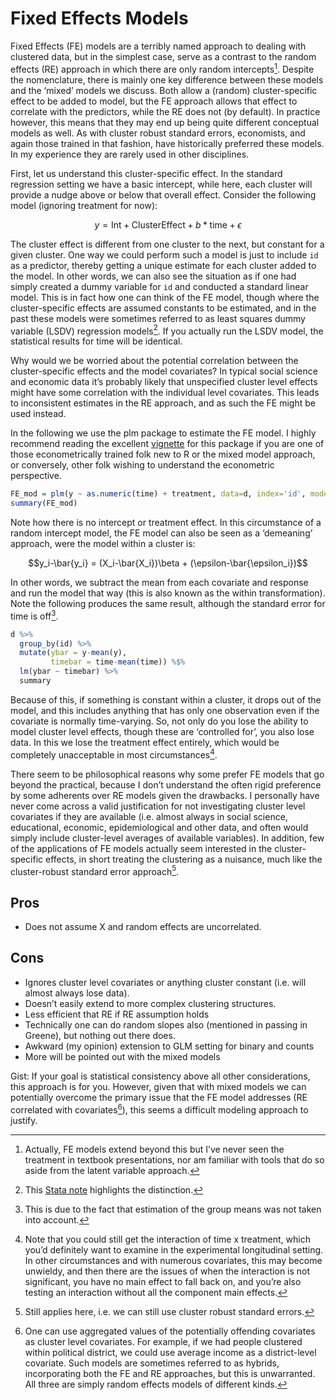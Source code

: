 # Fixed Effects Models

<span class="emph">Fixed Effects</span> (FE) models are a terribly named approach to dealing with clustered data, but in the simplest case, serve as a contrast to the random effects (RE) approach in which there are only random intercepts[^fe_ext]. Despite the nomenclature, there is mainly one key difference between these models and the 'mixed' models we discuss. Both allow a (random) cluster-specific effect to be added to model, but the FE approach allows that effect to correlate with the predictors, while the RE does not (by default).  In practice however, this means that they may end up being quite different conceptual models as well. As with cluster robust standard errors, economists, and again those trained in that fashion, have historically preferred these models.  In my experience they are rarely used in other disciplines.    

First, let us understand this cluster-specific effect. In the standard regression setting we have a basic intercept, while here, each cluster will provide a nudge above or below that overall effect. Consider the following model (ignoring treatment for now):

$$ y  = \textrm{Int} + \textrm{ClusterEffect} + b*\mathrm{time} + \epsilon  $$

The cluster effect is different from one cluster to the next, but constant for a given cluster.  One way we could perform such a model is just to include `id` as a predictor, thereby getting a unique estimate for each cluster added to the model. In other words, we can also see the situation as if one had simply created a dummy variable for `id` and conducted a standard linear model.  This is in fact how one can think of the FE model, though where the cluster-specific effects are assumed constants to be estimated, and in the past these models were sometimes referred to as least squares dummy variable (LSDV) regression models[^lsdv]. If you actually run the LSDV model, the statistical results for time will be identical.

Why would we be worried about the potential correlation between the cluster-specific effects and the model covariates? In typical social science and economic data it's probably likely that unspecified cluster level effects might have some correlation with the individual level covariates.  This leads to inconsistent estimates in the RE approach, and as such the FE might be used instead.

In the following we use the <span class="pack">plm</span> package to estimate the FE model. I highly recommend reading the excellent [vignette](https://cran.r-project.org/web/packages/plm/vignettes/plm.pdf) for this package if you are one of those econometrically trained folk new to R or the mixed model approach, or conversely, other folk wishing to understand the econometric perspective.

```r
FE_mod = plm(y ~ as.numeric(time) + treatment, data=d, index='id', model='within')
summary(FE_mod)
```

Note how there is no intercept or treatment effect. In this circumstance of a random intercept model, the FE model can also be seen as a 'demeaning' approach, were the model within a cluster is:

$$y_i-\bar{y_i} = (X_i-\bar{X_i})\beta + (\epsilon-\bar{\epsilon_i})$$


In other words, we subtract the mean from each covariate and response and run the model that way (this is also known as the within transformation). Note the following produces the same result, although the standard error for time is off[^demean].

<div class="fold s">
```r
d %>% 
  group_by(id) %>% 
  mutate(ybar = y-mean(y),
         timebar = time-mean(time)) %$% 
  lm(ybar ~ timebar) %>% 
  summary
```
</div>

Because of this, if something is constant within a cluster, it drops out of the model, and this includes anything that has only one observation even if the covariate is normally time-varying.  So, not only do you lose the ability to model cluster level effects, though these are 'controlled for', you also lose data. In this we lose the treatment effect entirely, which would be completely unacceptable in most circumstances[^feinteract].



There seem to be philosophical reasons why some prefer FE models that go beyond the practical, because I don't understand the often rigid preference by some adherents over RE models given the drawbacks. I personally have never come across a valid justification for not investigating cluster level covariates if they are available (i.e. almost always in social science, educational, economic, epidemiological and other data, and often would simply include cluster-level averages of available variables). In addition, few of the applications of FE models actually seem interested in the cluster-specific effects, in short treating the clustering as a nuisance, much like the cluster-robust standard error approach[^FEclusterSE].  

## Pros

- Does not assume X and random effects are uncorrelated.

## Cons

- Ignores cluster level covariates or anything cluster constant (i.e. will almost always lose data). 
- Doesn't easily extend to more complex clustering structures.
- Less efficient that RE if RE assumption holds
- Technically one can do random slopes also (mentioned in passing in Greene), but nothing out there does.
- Awkward (my opinion) extension to GLM setting for binary and counts
- More will be pointed out with the mixed models


Gist: If your goal is statistical consistency above all other considerations, this approach is for you. However, given that with mixed models we can potentially overcome the primary issue that the FE model addresses (RE correlated with covariates[^hybrid]), this seems a difficult modeling approach to justify.


[^fe_ext]: Actually, FE models extend beyond this but I've never seen the treatment in textbook presentations, nor am familiar with tools that do so aside from the latent variable approach.

[^FEclusterSE]: Still applies here, i.e. we can still use cluster robust standard errors.

[^lsdv]: This [Stata note](http://www.stata.com/support/faqs/statistics/intercept-in-fixed-effects-model/) highlights the distinction.

[^demean]: This is due to the fact that estimation of the group means was not taken into account.

[^feinteract]: Note that you could still get the interaction of time x treatment, which you'd definitely want to examine in the experimental longitudinal setting. In other circumstances and with numerous covariates, this may become unwieldy, and then there are the issues of when the interaction is not significant, you have no main effect to fall back on, and you're also testing an interaction without all the component main effects.

[^hybrid]: One can use aggregated values of the potentially offending covariates as cluster level covariates. For example, if we had people clustered within political district, we could use average income as a district-level covariate.  Such models are sometimes referred to as hybrids, incorporating both the FE and RE approaches, but this is unwarranted.  All three are simply random effects models of different kinds.
